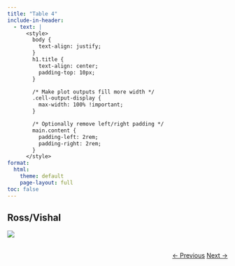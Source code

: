 ```yaml
---
title: "Table 4"
include-in-header: 
  - text: |
      <style>
        body {
          text-align: justify;
        }
        h1.title {
          text-align: center;
          padding-top: 10px;
        }

        /* Make plot outputs fill more width */
        .cell-output-display {
          max-width: 100% !important;
        }

        /* Optionally remove left/right padding */
        main.content {
          padding-left: 2rem;
          padding-right: 2rem;
        }
      </style>
format:
  html:
    theme: default
    page-layout: full
toc: false
---
```



## Ross/Vishal

![](../../img/table_4.jpg)

<div style="text-align: right; margin-top: 2rem;">
  <a href="../Figure_2b/" class="btn btn-primary">← Previous</a>
  <a href="https://dm-miller.github.io/SoCO-Journal-Club/Post_JC_Survey.html#/" class="btn btn-primary">Next →</a>
</div>